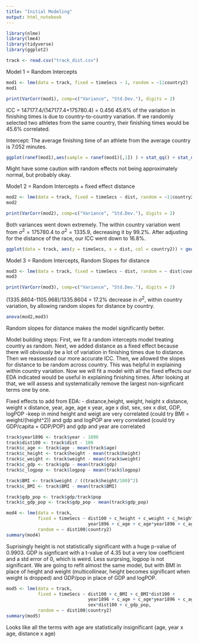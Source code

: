 ```yaml
---
title: "Initial Modeling"
output: html_notebook
---
```


```r
library(nlme)
library(lme4)
library(tidyverse)
library(ggplot2)
```


```r
track <- read.csv("track_dist.csv")
```

Model 1 = Random Intercepts
```r
mod1 <- lme(data = track, fixed = timeSecs ~ 1, random = ~1|country2)
mod1
```

```r
print(VarCorr(mod1), comp=c("Variance", "Std.Dev."), digits = 2)
```

ICC = 147177.4/(147177.4+175780.4) = 0.456
45.6% of the variation in finishing times is due to country-to-country variation. If we randomly selected two athletes from the same country, their finishing times would be 45.6% correlated.

Intercept: The average finishing time of an athlete from the average country is 7.052 minutes.


```r
ggplot(ranef(mod1),aes(sample = ranef(mod1)[,1]) ) + stat_qq() + stat_qq_line()
```
Might have some caution with random effects not being approximately normal, but probably okay.



Mode1 2 = Random Intercepts + fixed effect distance 
```r
mod2 <- lme(data = track, fixed = timeSecs ~ dist, random = ~1|country2)
mod2
```

```r
print(VarCorr(mod2), comp=c("Variance", "Std.Dev."), digits = 2)
```
Both variances went down extremely. The within country variation went from $\sigma^2 = 175780.4$ to $\sigma^2 = 1335.9$, decreasing it by 99.2%. After adjusting for the distance of the race, our ICC went down to 16.8%.  


```r
ggplot(data = track, aes(y = timeSecs, x = dist, col = country2)) + geom_point(show.legend = F) + geom_smooth(method="lm", show.legend = F, se = F, size = .7) + ggtitle("Finishing Time (Secs) vs. Distance of Race by Country")
```


Model 3 = Random Intercepts, Random Slopes for distance
```r
mod3 <- lme(data = track, fixed = timeSecs ~ dist, random = ~ dist|country2)
mod3
```

```r
print(VarCorr(mod3), comp=c("Variance", "Std.Dev."), digits = 2)
```

(1335.8604-1105.968)/1335.8604 = 17.2% decrease in $\sigma^2$, within country variation, by allowing random slopes for distance by country.

```r
anova(mod2,mod3)
```
Random slopes for distance makes the model significantly better.


Model building steps: First, we fit a random intercepts model treating country as random. Next, we added distance as a fixed effect because there will obviously be a lot of variation in finishing times due to distance. Then we reassessed our more accurate ICC. Then, we allowed the slopes for distance to be random across country. This was helpful in explaining within country variation. Now we will fit a model with all the fixed effects our EDA indicated would be useful in explaining finishing times. After looking at that, we will assess and systematically remove the largest non-signficant terms one by one.

Fixed effects to add from EDA:
- distance,height, weight, height x distance, weight x distance, year, age, age x year, age x dist, sex, sex x dist, GDP, logPOP
-keep in mind height and weigt are very correlated (could try BMI = weight/(height^2)) and gdp and logPOP are very correlated (could try GDP/capita = GDP/POP) and gdp and year are correlated

```r
track$year1896 <- track$year - 1896
track$dist100 <- track$dist - 100
track$c_age <- track$age - mean(track$age)
track$c_height <- track$height - mean(track$height)
track$c_weight <- track$weight - mean(track$weight)
track$c_gdp <- track$gdp - mean(track$gdp)
track$c_logpop <- track$logpop - mean(track$logpop)

track$BMI <- track$weight / ((track$height/100)^2)
track$c_BMI <- track$BMI - mean(track$BMI)

track$gdp_pop <- track$gdp/track$pop
track$c_gdp_pop <- track$gdp_pop - mean(track$gdp_pop)
```



```r
mod4 <- lme(data = track, 
            fixed = timeSecs ~ dist100 + c_height + c_weight + c_height*dist100 + c_weight*dist100 +
                               year1896 + c_age + c_age*year1896 + c_age*dist100 + sex + sex*dist100                                + c_logpop + c_gdp,
            random = ~ dist100|country2)
summary(mod4)
```

Suprisingly height is not statistically significant with a huge p-value of 0.9903. GDP is signficant with a t-value of 4.35 but a very low coefficient and a std error of 0, which is weird. Less surprsing, logpop is not significant. We are going to refit almost the same model, but with BMI in place of height and weight (multicollinear, height becomes significant when weight is dropped) and GDP/pop in place of GDP and logPOP.

```r
mod5 <- lme(data = track, 
            fixed = timeSecs ~ dist100 + c_BMI + c_BMI*dist100 +
                               year1896 + c_age + c_age*year1896 + c_age*dist100 + sex + 
                               sex*dist100 + c_gdp_pop,
            random = ~ dist100|country2)
summary(mod5)
```
Looks like all the terms with age are statistically insignificant (age, year x age, distance x age)

